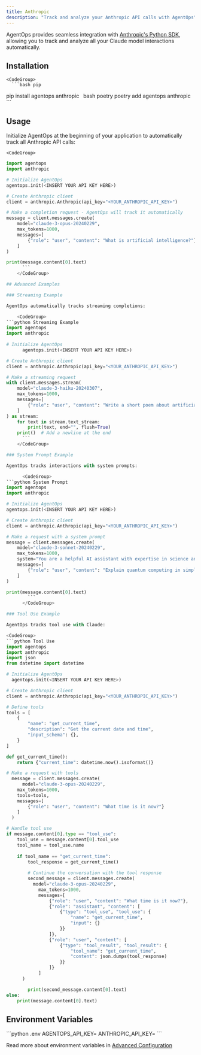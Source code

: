 ```yaml
---
title: Anthropic
description: "Track and analyze your Anthropic API calls with AgentOps"
---
```



AgentOps provides seamless integration with [Anthropic's Python SDK](https://github.com/anthropics/anthropic-sdk-python), allowing you to track and analyze all your Claude model interactions automatically.

## Installation

<CodeTooltip />

    <CodeGroup>
      ```bash pip 
  pip install agentops anthropic
      ```
      ```bash poetry
  poetry add agentops anthropic
      ```
    </CodeGroup>

## Usage

Initialize AgentOps at the beginning of your application to automatically track all Anthropic API calls:

    <CodeGroup>
```python Basic Usage
import agentops
import anthropic

# Initialize AgentOps
agentops.init(<INSERT YOUR API KEY HERE>)

# Create Anthropic client
client = anthropic.Anthropic(api_key="<YOUR_ANTHROPIC_API_KEY>")

# Make a completion request - AgentOps will track it automatically
message = client.messages.create(
    model="claude-3-opus-20240229",
    max_tokens=1000,
    messages=[
        {"role": "user", "content": "What is artificial intelligence?"}
    ]
)

print(message.content[0].text)
      ```
    </CodeGroup>

## Advanced Examples

### Streaming Example

AgentOps automatically tracks streaming completions:

    <CodeGroup>
```python Streaming Example
import agentops
import anthropic
      
# Initialize AgentOps
      agentops.init(<INSERT YOUR API KEY HERE>)

# Create Anthropic client
client = anthropic.Anthropic(api_key="<YOUR_ANTHROPIC_API_KEY>")

# Make a streaming request
with client.messages.stream(
    model="claude-3-haiku-20240307",
    max_tokens=1000,
    messages=[
        {"role": "user", "content": "Write a short poem about artificial intelligence."}
    ]
) as stream:
    for text in stream.text_stream:
        print(text, end="", flush=True)
    print()  # Add a newline at the end
      ```
    </CodeGroup>

### System Prompt Example

AgentOps tracks interactions with system prompts:

      <CodeGroup>
```python System Prompt
import agentops
import anthropic

# Initialize AgentOps
agentops.init(<INSERT YOUR API KEY HERE>)

# Create Anthropic client
client = anthropic.Anthropic(api_key="<YOUR_ANTHROPIC_API_KEY>")

# Make a request with a system prompt
message = client.messages.create(
    model="claude-3-sonnet-20240229",
    max_tokens=1000,
    system="You are a helpful AI assistant with expertise in science and technology. Keep your answers concise and accurate.",
    messages=[
        {"role": "user", "content": "Explain quantum computing in simple terms."}
    ]
)

print(message.content[0].text)
        ```
      </CodeGroup>

### Tool Use Example

AgentOps tracks tool use with Claude:

<CodeGroup>
```python Tool Use
import agentops
import anthropic
import json
from datetime import datetime

# Initialize AgentOps
  agentops.init(<INSERT YOUR API KEY HERE>)

# Create Anthropic client
client = anthropic.Anthropic(api_key="<YOUR_ANTHROPIC_API_KEY>")

# Define tools
tools = [
    {
        "name": "get_current_time",
        "description": "Get the current date and time",
        "input_schema": {},
    }
]

def get_current_time():
    return {"current_time": datetime.now().isoformat()}

# Make a request with tools
  message = client.messages.create(
      model="claude-3-opus-20240229",
    max_tokens=1000,
    tools=tools,
    messages=[
        {"role": "user", "content": "What time is it now?"}
    ]
  )

# Handle tool use
if message.content[0].type == "tool_use":
    tool_use = message.content[0].tool_use
    tool_name = tool_use.name
    
    if tool_name == "get_current_time":
        tool_response = get_current_time()
        
        # Continue the conversation with the tool response
        second_message = client.messages.create(
          model="claude-3-opus-20240229",
            max_tokens=1000,
            messages=[
                {"role": "user", "content": "What time is it now?"},
                {"role": "assistant", "content": [
                    {"type": "tool_use", "tool_use": {
                        "name": "get_current_time",
                        "input": {}
                    }}
                ]},
                {"role": "user", "content": [
                    {"type": "tool_result", "tool_result": {
                        "tool_name": "get_current_time",
                        "content": json.dumps(tool_response)
                    }}
                ]}
            ]
      )

        print(second_message.content[0].text)
else:
    print(message.content[0].text)
```
</CodeGroup>

## Environment Variables

<EnvTooltip />
<CodeGroup>
  ```python .env
  AGENTOPS_API_KEY=<YOUR API KEY>
  ANTHROPIC_API_KEY=<YOUR ANTHROPIC API KEY>
  ```
</CodeGroup>

Read more about environment variables in [Advanced Configuration](/v2/usage/advanced-configuration)

<script type="module" src="/scripts/github_stars.js"></script>
<script type="module" src="/scripts/scroll-img-fadein-animation.js"></script>
<script type="module" src="/scripts/button_heartbeat_animation.js"></script>
<script type="css" src="/styles/styles.css"></script>
